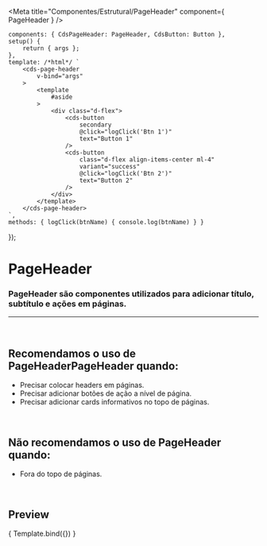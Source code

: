 
<Meta
	title="Componentes/Estrutural/PageHeader"
	component={ PageHeader }
/>

	components: { CdsPageHeader: PageHeader, CdsButton: Button },
	setup() {
		return { args };
	},
	template: /*html*/ `
		<cds-page-header
			v-bind="args"
		>
			<template
				#aside
			>
				<div class="d-flex">
					<cds-button
						secondary
						@click="logClick('Btn 1')"
						text="Button 1"
					/>
					<cds-button
						class="d-flex align-items-center ml-4"
						variant="success"
						@click="logClick('Btn 2')"
						text="Button 2"
					/>
				</div>
			</template>
		</cds-page-header>
	`,
	methods: { logClick(btnName) { console.log(btnName) } }
});

# PageHeader

### PageHeader são componentes utilizados para adicionar título, subtítulo e ações em páginas.
---
<br />

## Recomendamos o uso de PageHeaderPageHeader quando:
- Precisar colocar headers em páginas.
- Precisar adicionar botões de ação a nível de página.
- Precisar adicionar cards informativos no topo de páginas.

<br />

## Não recomendamos o uso de PageHeader quando:
- Fora do topo de páginas.

<br />

## Preview

<Canvas>
	<Story
		name="PageHeader"
		args={{
			title:"Procedimentos",
			subtitle:"Gerencie os procedimentos cadastrados"
		}}
	>
		{ Template.bind({}) }
	</Story>
</Canvas>

<ArgsTable story="PageHeader" />